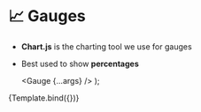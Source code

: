 
<Meta
  title="UI Elements/Analytics & Graphs"
/>

# 📈 Gauges

- **Chart.js** is the charting tool we use for gauges 
- Best used to show **percentages**

  <Gauge {...args} />
);

<Canvas>
  <Story
    name="Gauge"
    args={{
      value: 50,
      max: 200,
      height: 150,
      width: 150,
      innerText: "25%",
      innerTextFontSize: 12,
      subTitle: "CPU", 
      filledInColor: undefined,
      nonFilledInColor: undefined,
    }}
    argTypes={{
      value: {
        description: "The value that should be displayed by the gauge. This value should be <= `max`. This value should be a `number`",
        type: { name: 'number', required: true },
      },
      max: {
        description: 'The max value of the gauge. This value should be a `number`',
        type: { name: 'number', required: true },
      },
      height: {
        description: 'The **height** of the gauge. This can only be a `number`.',
        type: { name: 'number' },
        table: {
          defaultValue: {
            summary: 300,
          },
        },
      },
      width: {
        description: 'The **width** of the gauge. This can be a `number` or a `string`.',
        type: { name: ['number', 'string'] },
        table: {
          defaultValue: {
            summary: 300,
          },
        },
      },
      innerText: {
        description: "Text that shows up inside (in the middle) of the gauge. This value should be a `string`.",
        type: { name: 'string' },
        table: {
          defaultValue: {
            summary: 'undefined',
          },
        },
      },
      innerTextFontSize: {
        description: 'The font size in `px` of the inner text. This value should be a `number`.',
        type: { name: 'number' },
        table: {
          defaultValue: {
            summary: 'undefined',
          },
        },
      },
      subTitle: {
        description: 'A **subtitle** that appears below the gauge. This can be a `JSX.Element` or a `string`',
        table: {
          defaultValue: {
            summary: 'undefined',
          },
        },
      },
      filledInColor: {
        description: 'The color for the filled in portion of the gauge',
        type: { name: 'string' },
        table: {
          defaultValue: {
            summary: 'undefined',
          },
        },
      },
      nonFilledInColor: {
        description: 'The color for the non-filled in portion of the gauge',
        type: { name: 'string' },
        table: {
          defaultValue: {
            summary: 'undefined',
          },
        },
      },
    }}
  >
    {Template.bind({})}
  </Story>
</Canvas>

<ArgsTable story="Gauge" />